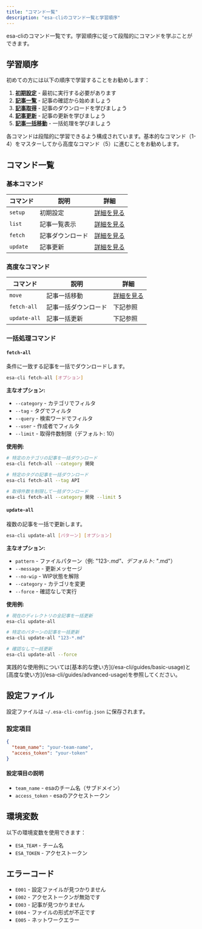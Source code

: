 ```yaml
---
title: "コマンド一覧"
description: "esa-cliのコマンド一覧と学習順序"
---
```



esa-cliのコマンド一覧です。学習順序に従って段階的にコマンドを学ぶことができます。

## 学習順序

初めての方には以下の順序で学習することをお勧めします：

1. **[初期設定](/esa-cli/commands/setup)** - 最初に実行する必要があります
2. **[記事一覧](/esa-cli/commands/list)** - 記事の確認から始めましょう
3. **[記事取得](/esa-cli/commands/fetch)** - 記事のダウンロードを学びましょう
4. **[記事更新](/esa-cli/commands/update)** - 記事の更新を学びましょう
5. **[記事一括移動](/esa-cli/commands/move)** - 一括処理を学びましょう

<Aside type="tip" title="段階的な学習">
各コマンドは段階的に学習できるよう構成されています。基本的なコマンド（1-4）をマスターしてから高度なコマンド（5）に進むことをお勧めします。
</Aside>

## コマンド一覧

### 基本コマンド

| コマンド | 説明 | 詳細 |
|---------|------|------|
| `setup` | 初期設定 | [詳細を見る](/esa-cli/commands/setup) |
| `list` | 記事一覧表示 | [詳細を見る](/esa-cli/commands/list) |
| `fetch` | 記事ダウンロード | [詳細を見る](/esa-cli/commands/fetch) |
| `update` | 記事更新 | [詳細を見る](/esa-cli/commands/update) |

### 高度なコマンド

| コマンド | 説明 | 詳細 |
|---------|------|------|
| `move` | 記事一括移動 | [詳細を見る](/esa-cli/commands/move) |
| `fetch-all` | 記事一括ダウンロード | 下記参照 |
| `update-all` | 記事一括更新 | 下記参照 |

### 一括処理コマンド

#### `fetch-all`

条件に一致する記事を一括でダウンロードします。

```bash
esa-cli fetch-all [オプション]
```

**主なオプション:**
- `--category` - カテゴリでフィルタ
- `--tag` - タグでフィルタ
- `--query` - 検索ワードでフィルタ
- `--user` - 作成者でフィルタ
- `--limit` - 取得件数制限（デフォルト: 10）

**使用例:**
```bash
# 特定のカテゴリの記事を一括ダウンロード
esa-cli fetch-all --category 開発

# 特定のタグの記事を一括ダウンロード
esa-cli fetch-all --tag API

# 取得件数を制限して一括ダウンロード
esa-cli fetch-all --category 開発 --limit 5
```

#### `update-all`

複数の記事を一括で更新します。

```bash
esa-cli update-all [パターン] [オプション]
```

**主なオプション:**
- `pattern` - ファイルパターン（例: "123-*.md"、デフォルト: "*.md"）
- `--message` - 更新メッセージ
- `--no-wip` - WIP状態を解除
- `--category` - カテゴリを変更
- `--force` - 確認なしで実行

**使用例:**
```bash
# 現在のディレクトリの全記事を一括更新
esa-cli update-all

# 特定のパターンの記事を一括更新
esa-cli update-all "123-*.md"

# 確認なしで一括更新
esa-cli update-all --force
```

<Aside type="tip" title="実践的な使い方">
実践的な使用例については[基本的な使い方](/esa-cli/guides/basic-usage)と[高度な使い方](/esa-cli/guides/advanced-usage)を参照してください。
</Aside>

## 設定ファイル

設定ファイルは `~/.esa-cli-config.json` に保存されます。

### 設定項目

```json
{
  "team_name": "your-team-name",
  "access_token": "your-token"
}
```

#### 設定項目の説明

- `team_name` - esaのチーム名（サブドメイン）
- `access_token` - esaのアクセストークン

## 環境変数

以下の環境変数を使用できます：

- `ESA_TEAM` - チーム名
- `ESA_TOKEN` - アクセストークン

## エラーコード

- `E001` - 設定ファイルが見つかりません
- `E002` - アクセストークンが無効です
- `E003` - 記事が見つかりません
- `E004` - ファイルの形式が不正です
- `E005` - ネットワークエラー 